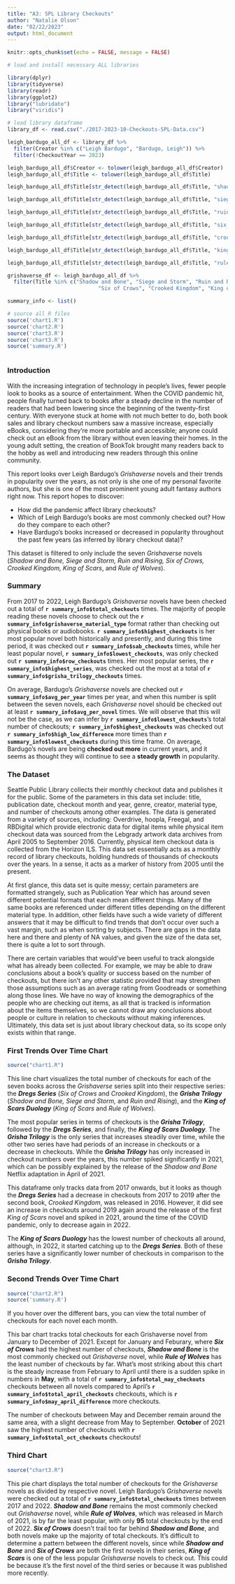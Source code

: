 ```yaml
---
title: "A3: SPL Library Checkouts"
author: "Natalie Olson"
date: "02/22/2023"
output: html_document
---
```

```r
knitr::opts_chunk$set(echo = FALSE, message = FALSE)

# load and install necessary ALL libraries

library(dplyr)
library(tidyverse)
library(readr)
library(ggplot2)
library("lubridate")
library("viridis")

# load library dataframe
library_df <- read.csv("./2017-2023-10-Checkouts-SPL-Data.csv")

leigh_bardugo_all_df <- library_df %>% 
  filter(Creator %in% c("Leigh Bardugo", "Bardugo, Leigh")) %>% 
  filter(!CheckoutYear == 2023)

leigh_bardugo_all_df$Creator <- tolower(leigh_bardugo_all_df$Creator)
leigh_bardugo_all_df$Title <- tolower(leigh_bardugo_all_df$Title)

leigh_bardugo_all_df$Title[str_detect(leigh_bardugo_all_df$Title, "shadow and bone")] <- "Shadow and Bone"

leigh_bardugo_all_df$Title[str_detect(leigh_bardugo_all_df$Title, "siege and storm")] <- "Siege and Storm"

leigh_bardugo_all_df$Title[str_detect(leigh_bardugo_all_df$Title, "ruin and rising")] <- "Ruin and Rising"

leigh_bardugo_all_df$Title[str_detect(leigh_bardugo_all_df$Title, "six of crows")] <- "Six of Crows"

leigh_bardugo_all_df$Title[str_detect(leigh_bardugo_all_df$Title, "crooked kingdom")] <- "Crooked Kingdom"

leigh_bardugo_all_df$Title[str_detect(leigh_bardugo_all_df$Title, "king of scars")] <- "King of Scars"

leigh_bardugo_all_df$Title[str_detect(leigh_bardugo_all_df$Title, "rule of wolves")] <- "Rule of Wolves"

grishaverse_df <- leigh_bardugo_all_df %>% 
  filter(Title %in% c("Shadow and Bone", "Siege and Storm", "Ruin and Rising",
                             "Six of Crows", "Crooked Kingdom", "King of Scars", "Rule of Wolves"))

summary_info <- list()

# source all R files
source('chart1.R')
source('chart2.R')
source('chart3.R')
source('chart3.R')
source('summary.R')



```
### Introduction

With the increasing integration of technology in people's lives, fewer people look to books as a source of entertainment. When the COVID pandemic hit, people finally turned back to books after a steady decline in the number of readers that had been lowering since the beginning of the twenty-first century. With everyone stuck at home with not much better to do, both book sales and library checkout numbers saw a massive increase, especially eBooks, considering they're more portable and accessible; anyone could check out an eBook from the library without even leaving their homes. In the young adult setting, the creation of BookTok brought many readers back to the hobby as well and introducing new readers through this online community. 

This report looks over Leigh Bardugo's *Grishaverse* novels and their trends in popularity over the years, as not only is she one of my personal favorite authors, but she is one of the most prominent young adult fantasy authors right now. This report hopes to discover:

- How did the pandemic affect library checkouts?
- Which of Leigh Bardugo's books are most commonly checked out? How do they compare to each other?
- Have Bardugo's books increased or decreased in popularity throughout the past few years (as inferred by library checkout data)?

This dataset is filtered to only include the seven *Grishaverse* novels (*Shadow and Bone, Siege and Storm, Ruin and Rising, Six of Crows, Crooked Kingdom, King of Scars*, and *Rule of Wolves*).

### Summary

From 2017 to 2022, Leigh Bardugo's *Grishaverse* novels have been checked out a total of **`r summary_info$total_checkouts`** times. The majority of people reading these novels choose to check out the **`r summary_info$grishaverse_material_type`** format rather than checking out physical books or audiobooks.
**`r summary_info$highest_checkouts`** is her most popular novel both historically and presently, and during this time period, it was checked out **`r summary_info$sab_checkouts`** times, while her least popular novel, **`r summary_info$lowest_checkouts`**, was only checked out **`r summary_info$row_checkouts`** times. Her most popular series, the **`r summary_info$highest_series`**, was checked out the most at a total of **`r summary_info$grisha_trilogy_checkouts`** times.

On average, Bardugo's *Grishaverse* novels are checked out **`r summary_info$avg_per_year`** times per year, and when this number is split between the seven novels, each *Grishaverse* novel should be checked out at least **`r summary_info$avg_per_novel`** times. We will observe that this will not be the case, as we can infer by **`r summary_info$lowest_checkouts`**'s total number of checkouts; **`r summary_info$highest_checkouts`** was checked out **`r summary_info$high_low_difference`** more times than **`r summary_info$lowest_checkouts`** during this time frame. On average, Bardugo's novels are being **checked out more** in current years, and it seems as thought they will continue to see a **steady growth** in popularity.


### The Dataset

Seattle Public Library collects their monthly checkout data and publishes it for the public. Some of the parameters in this data set include: title, publication date, checkout month and year, genre, creator, material type, and number of checkouts among other examples. The data is generated from a variety of sources, including: Overdrive, hoopla, Freegal, and RBDigital which provide electronic data for digital items while physical item checkout data was sourced from the Lebgrady artwork data archives from April 2005 to September 2016. Currently, physical item checkout data is collected from the Horizon ILS. This data set essentially acts as a monthly record of library checkouts, holding hundreds of thousands of checkouts over the years. In a sense, it acts as a marker of history from 2005 until the present.

At first glance, this data set is quite messy; certain parameters are formatted strangely, such as Publication Year which has around seven different potential formats that each mean different things. Many of the same books are referenced under different titles depending on the different material type. In addition, other fields have such a wide variety of different answers that it may be difficult to find trends that don't occur over such a vast margin, such as when sorting by subjects. There are gaps in the data here and there and plenty of NA values, and given the size of the data set, there is quite a lot to sort through. 

There are certain variables that would've been useful to track alongside what has already been collected. For example, we may be able to draw conclusions about a book's quality or success based on the number of checkouts, but there isn't any other statistic provided that may strengthen those assumptions such as an average rating from Goodreads or something along those lines. We have no way of knowing the demographics of the people who are checking out items, as all that is tracked is information about the items themselves, so we cannot draw any conclusions about people or culture in relation to checkouts without making inferences. Ultimately, this data set is just about library checkout data, so its scope only exists within that range.

### First Trends Over Time Chart

``````r
source("chart1.R")
``````

This line chart visualizes the total number of checkouts for each of the seven books across the *Grishaverse* series split into their respective series: the ***Dregs Series*** (*Six of Crows* and *Crooked Kingdom*), the ***Grisha Trilogy*** (*Shadow and Bone, Siege and Storm,* and *Ruin and Rising*), and the ***King of Scars Duology*** (*King of Scars* and *Rule of Wolves*).

The most popular series in terms of checkouts is the ***Grisha Trilogy***, followed by the ***Dregs Series***, and finally, the ***King of Scars Duology***. The ***Grisha Trilogy*** is the only series that increases steadily over time, while the other two series have had periods of an increase in checkouts or a decrease in checkouts. While the ***Grisha Trilogy*** has only increased in checkout numbers over the years, this number spiked significantly in 2021, which can be possibly explained by the release of the *Shadow and Bone* Netflix adaptation in April of 2021.

This dataframe only tracks data from 2017 onwards, but it looks as though the ***Dregs Series*** had a decrease in checkouts from 2017 to 2019 after the second book, *Crooked Kingdom*, was released in 2016. However, it did see an increase in checkouts around 2019 again around the release of the first *King of Scars* novel and spiked in 2021, around the time of the COVID pandemic, only to decrease again in 2022.

The ***King of Scars Duology*** has the lowest number of checkouts all around, although, in 2022, it started catching up to the ***Dregs Series***. Both of these series have a significantly lower number of checkouts in comparison to the ***Grisha Trilogy***. 


### Second Trends Over Time Chart

``````r
source("chart2.R")
source('summary.R')
``````

If you hover over the different bars, you can view the total number of checkouts for each novel each month.

This bar chart tracks total checkouts for each Grishaverse novel from January to December of 2021. Except for January and Feburary, where ***Six of Crows*** had the highest number of checkouts, ***Shadow and Bone*** is the most commonly checked out *Grishaverse* novel, while ***Rule of Wolves*** has the least number of checkouts by far. What's most striking about this chart is the steady increase from February to April until there is a sudden spike in numbers in **May**, with a total of **`r summary_info$total_may_checkouts`** checkouts between all novels compared to April's **`r summary_info$total_april_checkouts`** checkouts, which is **`r summary_info$may_april_difference`** more checkouts. 

The number of checkouts between May and December remain around the same area, with a slight decrease from May to September. **October** of 2021 saw the highest number of checkouts with **`r summary_info$total_oct_checkouts`** checkouts! 


### Third Chart

``````r
source("chart3.R")
``````

This pie chart displays the total number of checkouts for the *Grishaverse* novels as divided by respective novel. Leigh Bardugo's *Grishaverse* novels were checked out a total of **`r summary_info$total_checkouts`** times between 2017 and 2022. ***Shadow and Bone*** remains the most commonly checked out *Grishaverse* novel, while ***Rule of Wolves***, which was released in March of 2021, is by far the least popular, with only **95** total checkouts by the end of 2022. ***Six of Crows*** doesn't trail too far behind ***Shadow and Bone***, and both novels make up the majority of total checkouts. It's difficult to determine a pattern between the different novels, since while ***Shadow and Bone*** and ***Six of Crows*** are both the first novels in their series, ***King of Scars*** is one of the less popular *Grishaverse* novels to check out. This could be because it's the first novel of the third series or because it was published more recently. 



